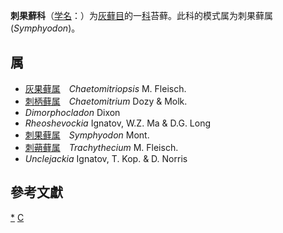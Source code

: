 {{Automatic taxobox
| taxon = Symphyodontaceae
| authority = M. Fleisch. (1923)
| image = 
| image_caption = 
| type genus = 刺果藓属<br>''Symphyodon''
| type genus authority = Mont. (1841)
}}
'''刺果蘚科'''（[[学名|学名]]：{{lang|la|''Symphyodontaceae''}}）为[[灰藓目|灰藓目]]的一[[科|科]]苔藓。此科的模式属为刺果藓属(''Symphyodon'')。

==属==
* [[灰果藓属|灰果藓属]]　''Chaetomitriopsis'' M. Fleisch.
* [[刺柄藓属|刺柄藓属]]　''Chaetomitrium'' Dozy & Molk.
* ''Dimorphocladon'' Dixon
* ''Rheoshevockia'' Ignatov, W.Z. Ma & D.G. Long
* [[刺果藓属|刺果藓属]]　''Symphyodon'' Mont.
* [[刺蒴藓属|刺蒴藓属]]　''Trachythecium'' M. Fleisch.
* ''Unclejackia'' Ignatov, T. Kop. & D. Norris

==參考文獻==
{{reflist}}

{{taxonbar}}

[[Category:_刺果蘚科|*]]
[[Category:1923年描述的分类群|C]]
